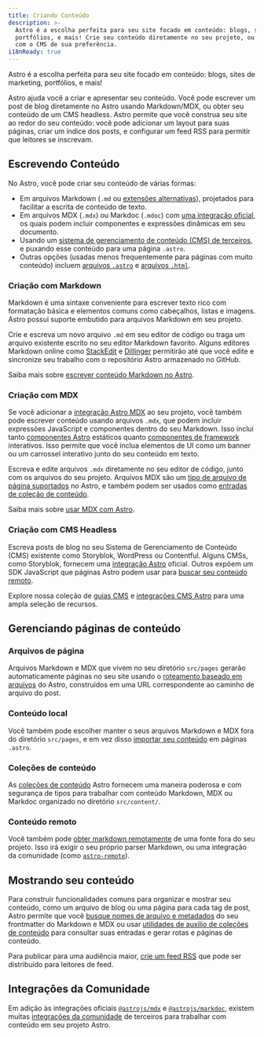 ```yaml
---
title: Criando Conteúdo
description: >-
  Astro é a escolha perfeita para seu site focado em conteúdo: blogs, sites de marketing,
  portfólios, e mais! Crie seu conteúdo diretamente no seu projeto, ou conecte
  com o CMS de sua preferência.
i18nReady: true
---
```


Astro é a escolha perfeita para seu site focado em conteúdo: blogs, sites de marketing, portfólios, e mais!

Astro ajuda você a criar e apresentar seu conteúdo. Você pode escrever um post de blog diretamente no Astro usando Markdown/MDX, ou obter seu conteúdo de um CMS headless. Astro permite que você construa seu site ao redor do seu conteúdo: você pode adicionar um layout para suas páginas, criar um índice dos posts, e configurar um feed RSS para permitir que leitores se inscrevam.

## Escrevendo Conteúdo

No Astro, você pode criar seu conteúdo de várias formas: 
- Em arquivos Markdown (`.md` ou [extensões alternativas](/pt-br/guides/markdown-content/)), projetados para facilitar a escrita de conteúdo de texto.
- Em arquivos MDX (`.mdx`) ou Markdoc (`.mdoc`) com [uma integração oficial](/pt-br/guides/integrations-guide/), os quais podem incluir componentes e expressões dinâmicas em seu documento.
- Usando um [sistema de gerenciamento de conteúdo (CMS) de terceiros](#criação-com-cms-headless), e puxando esse conteúdo para uma página `.astro`.
- Outras opções (usadas menos frequentemente para páginas com muito conteúdo) incluem [arquivos `.astro`](/pt-br/basics/astro-pages/#páginas-astro) e [arquivos `.html`](/pt-br/basics/astro-pages/#páginas-html).

### Criação com Markdown

Markdown é uma sintaxe conveniente para escrever texto rico com formatação básica e elementos comuns como cabeçalhos, listas e imagens. Astro possui suporte embutido para arquivos Markdown em seu projeto.

Crie e escreva um novo arquivo `.md` em seu editor de código ou traga um arquivo existente escrito no seu editor Markdown favorito. Alguns editores Markdown online como [StackEdit](https://stackedit.io/) e [Dillinger](https://dillinger.io) permitirão até que você edite e sincronize seu trabalho com o repositório Astro armazenado no GitHub.

<ReadMore>Saiba mais sobre [escrever conteúdo Markdown no Astro](/pt-br/guides/markdown-content/).</ReadMore>

### Criação com MDX

Se você adicionar a [integração Astro MDX](/pt-br/guides/integrations-guide/mdx/) ao seu projeto, você também pode escrever conteúdo usando arquivos `.mdx`, que podem incluir expressões JavaScript e componentes dentro do seu Markdown. Isso inclui tanto [componentes Astro](/pt-br/basics/astro-components/) estáticos quanto [componentes de framework](/pt-br/guides/framework-components/) interativos. Isso permite que você inclua elementos de UI como um banner ou um carrossel interativo junto do seu conteúdo em texto.

Escreva e edite arquivos `.mdx` diretamente no seu editor de código, junto com os arquivos do seu projeto. Arquivos MDX são um [tipo de arquivo de página suportados](/pt-br/basics/astro-pages/#tipos-de-arquivos-suportados) no Astro, e também podem ser usados como [entradas de coleção de conteúdo](#coleções-de-conteúdo).

<ReadMore>Saiba mais sobre [usar MDX com Astro](/pt-br/guides/integrations-guide/mdx/).</ReadMore>

### Criação com CMS Headless

Escreva posts de blog no seu Sistema de Gerenciamento de Conteúdo (CMS) existente como Storyblok, WordPress ou Contentful. Alguns CMSs, como Storyblok, fornecem uma [integração Astro](https://www.storyblok.com/mp/announcing-storyblok-astro) oficial. Outros expõem um SDK JavaScript que páginas Astro podem usar para [buscar seu conteúdo remoto](/pt-br/guides/data-fetching/#busque-de-um-cms-headless).

<ReadMore>Explore nossa coleção de [guias CMS](/pt-br/guides/cms/) e [integrações CMS Astro](https://astro.build/integrations/?search=cms) para uma ampla seleção de recursos.</ReadMore>

## Gerenciando páginas de conteúdo

### Arquivos de página

Arquivos Markdown e MDX que vivem no seu diretório `src/pages` gerarão automaticamente páginas no seu site usando o [roteamento baseado em arquivos](/pt-br/guides/routing/) do Astro, construídos em uma URL correspondente ao caminho de arquivo do post. 

### Conteúdo local

Você também pode escolher manter o seus arquivos Markdown e MDX fora do diretório `src/pages`, e em vez disso [importar seu conteúdo](/pt-br/guides/markdown-content/#importando-markdown) em páginas `.astro`.

### Coleções de conteúdo

As [coleções de conteúdo](/pt-br/guides/content-collections/) Astro fornecem uma maneira poderosa e com segurança de tipos para trabalhar com conteúdo Markdown, MDX ou Markdoc organizado no diretório `src/content/`. 

### Conteúdo remoto

Você também pode [obter markdown remotamente](/pt-br/guides/markdown-content/#buscando-markdown-remoto) de uma fonte fora do seu projeto. Isso irá exigir o seu próprio parser Markdown, ou uma integração da comunidade (como [`astro-remote`](https://github.com/natemoo-re/astro-remote)).

## Mostrando seu conteúdo

Para construir funcionalidades comuns para organizar e mostrar seu conteúdo, como um arquivo de blog ou uma página para cada tag de post, Astro permite que você [busque nomes de arquivo e metadados](/pt-br/reference/api-reference/#astroglob) do seu frontmatter do Markdown e MDX ou usar [utilidades de auxílio de coleções de conteúdo](/pt-br/guides/content-collections/#consultando-coleções) para consultar suas entradas e gerar rotas e páginas de conteúdo.

Para publicar para uma audiência maior, [crie um feed RSS](/pt-br/guides/rss/) que pode ser distribuído para leitores de feed.

## Integrações da Comunidade

Em adição às integrações oficiais [`@astrojs/mdx`](/pt-br/guides/integrations-guide/mdx/) e [`@astrojs/markdoc`](/pt-br/guides/integrations-guide/markdoc/), existem muitas [integrações da comunidade](https://astro.build/integrations/?search=content) de terceiros para trabalhar com conteúdo em seu projeto Astro.
